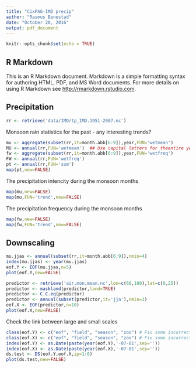 ```yaml
---
title: "CixPAG-IMD precip"
author: "Rasmus Benestad"
date: "October 20, 2016"
output: pdf_document
---
```


```r
knitr::opts_chunk$set(echo = TRUE)
```

## R Markdown

This is an R Markdown document. Markdown is a simple formatting syntax for authoring HTML, PDF, and MS Word documents. For more details on using R Markdown see <http://rmarkdown.rstudio.com>.

## Precipitation

```r
rr <- retrieve('data/IMD/tp_IMD.1951-2007.nc')
```

Monsoon rain statistics for the past - any interesting trends?

```r
mu <- aggregate(subset(rr,it=month.abb[6:9]),year,FUN='wetmean')
MU <- annual(rr,FUN='wetmean')  ## Use capital letters for theentire year
fw <- aggregate(subset(rr,it=month.abb[6:9]),year,FUN='wetfreq')
FW <- annual(rr,FUN='wetfreq')
pt <- annual(rr,FUN='sum')
map(pt,new=FALSE)
```

The precipitation intencity during the monsoon months

```r
map(mu,new=FALSE)
map(mu,FUN='trend',new=FALSE)
```

The precipitation frequency during the monsoon months

```r
map(fw,new=FALSE)
map(fw,FUN='trend',new=FALSE)
```

## Downscaling

```r
mu.jjas <- annual(subset(rr,it=month.abb[6:9]),nmin=4)
index(mu.jjas) <- year(mu.jjas)
eof.Y <- EOF(mu.jjas,n=5)
plot(eof.Y,new=FALSE)
```


```r
predictor <- retrieve('air.mon.mean.nc',lon=c(60,100),lat=c(0,25))
predictor <- maskland(predictor,land=TRUE)
predictor <- C.C.eq(predictor)
predictor <- annual(subset(predictor,it='jja'),nmin=3)
eof.X <- EOF(predictor,n=10)
plot(eof.X,new=FALSE)
```

Check the link between large and small scales

```r
class(eof.Y) <- c("eof", "field", "season", "zoo") # Fix some incorrect settings
class(eof.X) <- c("eof", "field", "season", "zoo") # Fix some incorrect settings
index(eof.Y) <- as.Date(paste(year(eof.Y),'-07-01',sep=''))
index(eof.X) <- as.Date(paste(year(eof.X),'-07-01',sep=''))
ds.test <- DS(eof.Y,eof.X,ip=1:6)
plot(ds.test,new=FALSE)
```

